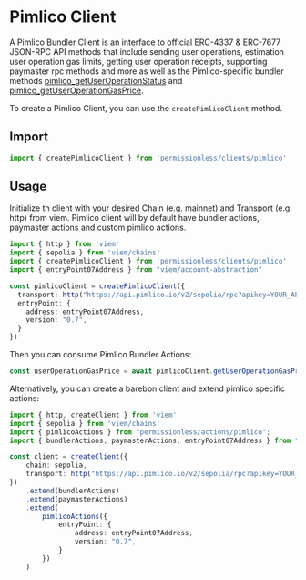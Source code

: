 
<VersionWarning version="0.2" />

# Pimlico Client

A Pimlico Bundler Client is an interface to official ERC-4337 & ERC-7677 JSON-RPC API methods that include sending user operations, estimation user operation gas limits, getting user operation receipts, supporting paymaster rpc methods and more as well as the Pimlico-specific bundler methods [pimlico_getUserOperationStatus](/infra/bundler/endpoints/pimlico_getUserOperationStatus) and [pimlico_getUserOperationGasPrice](/infra/bundler/endpoints/pimlico_getUserOperationGasPrice).

To create a Pimlico Client, you can use the `createPimlicoClient` method.

## Import

```ts twoslash
import { createPimlicoClient } from 'permissionless/clients/pimlico'
```

## Usage

Initialize th client with your desired Chain (e.g. mainnet) and Transport (e.g. http) from viem. Pimlico client will by default have bundler actions, paymaster actions and custom pimlico actions.

```ts twoslash
import { http } from 'viem'
import { sepolia } from 'viem/chains'
import { createPimlicoClient } from 'permissionless/clients/pimlico'
import { entryPoint07Address } from "viem/account-abstraction"

const pimlicoClient = createPimlicoClient({ 
  transport: http("https://api.pimlico.io/v2/sepolia/rpc?apikey=YOUR_API_KEY_HERE"),
  entryPoint: {
    address: entryPoint07Address,
    version: "0.7",
  }
})
```

Then you can consume Pimlico Bundler Actions:

```ts
const userOperationGasPrice = await pimlicoClient.getUserOperationGasPrice()
```

Alternatively, you can create a barebon client and extend pimlico specific actions:

```ts twoslash
import { http, createClient } from 'viem'
import { sepolia } from 'viem/chains'
import { pimlicoActions } from "permissionless/actions/pimlico";
import { bundlerActions, paymasterActions, entryPoint07Address } from "viem/account-abstraction";

const client = createClient({
    chain: sepolia,
    transport: http("https://api.pimlico.io/v2/sepolia/rpc?apikey=YOUR_API_KEY_HERE"),
})
    .extend(bundlerActions)
    .extend(paymasterActions)
    .extend(
        pimlicoActions({
            entryPoint: {
                address: entryPoint07Address,
                version: "0.7",
            }
        })
    )
```
